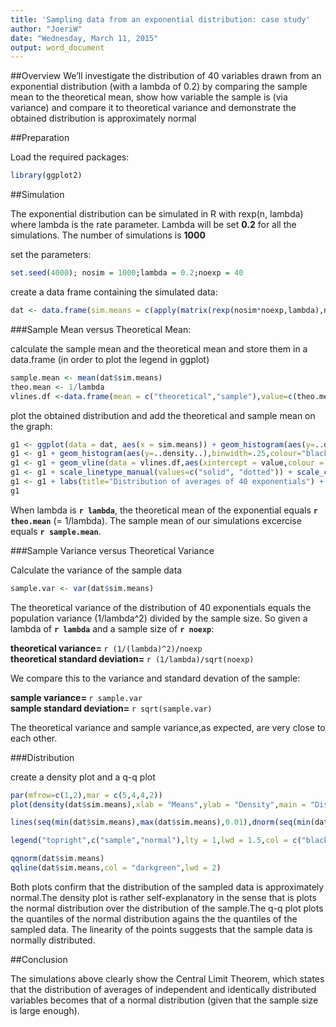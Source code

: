 ```yaml
---
title: 'Sampling data from an exponential distribution: case study'
author: "JoeriW"
date: "Wednesday, March 11, 2015"
output: word_document
---
```


##Overview
We'll investigate the distribution of 40 variables drawn from an exponential distribution (with a lambda of 0.2)
by comparing the sample mean to the theoretical mean, show how variable the sample is (via variance) and compare it to 
theoretical variance and demonstrate the obtained distribution is approximately normal

##Preparation

Load the required packages:
```r
library(ggplot2)
```
   
##Simulation

The exponential distribution can be simulated in R with rexp(n, lambda) where lambda is the rate parameter. Lambda will be set
**0.2** for all the simulations. The number of simulations is **1000**

set the parameters:
```r
set.seed(4000); nosim = 1000;lambda = 0.2;noexp = 40
```

create a data frame containing the simulated data:
```r
dat <- data.frame(sim.means = c(apply(matrix(rexp(nosim*noexp,lambda),nosim),1,mean)))
```
        
###Sample Mean versus Theoretical Mean:

calculate the sample mean and the theoretical mean and store them in a data.frame (in order to plot the legend in ggplot)
```r
sample.mean <- mean(dat$sim.means)
theo.mean <- 1/lambda
vlines.df <-data.frame(mean = c("theoretical","sample"),value=c(theo.mean,sample.mean))
```

plot the obtained distribution and add the theoretical and sample mean on the graph:
```r
g1 <- ggplot(data = dat, aes(x = sim.means)) + geom_histogram(aes(y=..density..), binwidth=.25, colour="black", fill="white")
g1 <- g1 + geom_histogram(aes(y=..density..),binwidth=.25,colour="black",fill="white")
g1 <- g1 + geom_vline(data = vlines.df,aes(xintercept = value,colour = mean,linetype = mean),show_guide = T,size = 1.1)
g1 <- g1 + scale_linetype_manual(values=c("solid", "dotted")) + scale_colour_manual(values = c("darkorange1","firebrick1"))
g1 <- g1 + labs(title="Distribution of averages of 40 exponentials") + xlab("means")
g1
```

When lambda is **`r lambda`**, the theoretical mean of the exponential equals **`r theo.mean`** (= 1/lambda). 
The sample mean of our simulations excercise equals **`r sample.mean`**.

###Sample Variance versus Theoretical Variance

Calculate the variance of the sample data

```r
sample.var <- var(dat$sim.means)
```

The theoretical variance of the distribution of 40 exponentials equals the population variance (1/lambda^2) divided by the sample size. So given a lambda of **`r lambda`** and a sample size of **`r noexp`**:

**theoretical variance= ** `r (1/(lambda)^2)/noexp`  
**theoretical standard deviation= ** `r (1/lambda)/sqrt(noexp)`

We compare this to the variance and standard devation of the sample:

**sample variance= ** `r sample.var`  
**sample standard deviation= ** `r sqrt(sample.var)`

The theoretical variance and sample variance,as expected, are very close to each other.

###Distribution

create a density plot and a q-q plot

```r
par(mfrow=c(1,2),mar = c(5,4,4,2))
plot(density(dat$sim.means),xlab = "Means",ylab = "Density",main = "Distribution",lwd = 2)

lines(seq(min(dat$sim.means),max(dat$sim.means),0.01),dnorm(seq(min(dat$sim.means),max(dat$sim.means),0.01),1/lambda,(1/lambda)/sqrt(noexp)),col="darkgreen",lwd=2)

legend("topright",c("sample","normal"),lty = 1,lwd = 1.5,col = c("black","darkgreen"),bty = "n",cex = 0.5)

qqnorm(dat$sim.means)
qqline(dat$sim.means,col = "darkgreen",lwd = 2)
```

Both plots confirm that the distribution of the sampled data is approximately normal.The density plot is rather self-explanatory in the sense that is plots the normal distribution over the distribution of the sample.The q-q plot plots the quantiles of the normal distribution agains the the quantiles of the sampled data. The linearity of the points suggests that the sample data is normally distributed.

##Conclusion

The simulations above clearly show the Central Limit Theorem, which states that the distribution of averages of independent and identically distributed variables becomes that of a normal distribution (given that the sample size is large enough).

